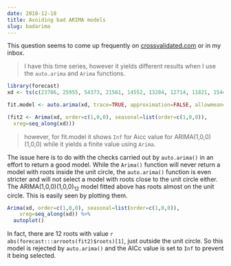 ```yaml
---
date: 2018-12-18
title: Avoiding bad ARIMA models
slug: badarima
---
```


This question seems to come up frequently on [crossvalidated.com](http://crossvalidated.com) or in my inbox.

> I have this time series, however it yields different results when I use the `auto.arima` and `Arima` functions.

```r
library(forecast)
xd <- ts(c(23786, 25955, 54373, 21561, 14552, 13284, 12714, 11821, 15445, 21307, 17228, 20007, 23065, 32811, 43147, 15127, 13497, 12224, 11412, 11888, 14210,18978, 15782, 17216, 16417, 22861, 42616, 17057,  9741, 10503,  7170, 10686,  9762, 15773, 15280, 13212, 14784, 26104, 29947), frequency = 12, start=c(2014,1), end=c(2017,3))

fit.model <- auto.arima(xd, trace=TRUE, approximation=FALSE, allowmean=FALSE, allowdrift = FALSE, max.p=1, max.q=0, max.P=1, max.Q=0, xreg=seq_along(xd))

(fit2 <- Arima(xd, order=c(1,0,0), seasonal=list(order=c(1,0,0)),
  xreg=seq_along(xd)))
```

> however, for fit.model it shows `Inf` for Aicc value for ARIMA(1,0,0)(1,0,0) while it yields a finite value using `Arima`.


The issue here is to do with the checks carried out by `auto.arima()` in an effort to return a good model. While the `Arima()` function will never return a model with roots inside the unit circle, the `auto.arima()` function is even stricter and will not select a model with roots close to the unit circle either. The ARIMA(1,0,0)(1,0,0)$_12$ model fitted above has roots almost on the unit circle. This is easily seen by plotting them.

```r
Arima(xd, order=c(1,0,0), seasonal=list(order=c(1,0,0)),
    xreg=seq_along(xd)) %>%
  autoplot()
```

In fact, there are 12 roots with value `r abs(forecast:::arroots(fit2)$roots)[1]`, just outside the unit circle. So this model is rejected by `auto.arima()` and the AICc value is set to `Inf` to prevent it being selected.


